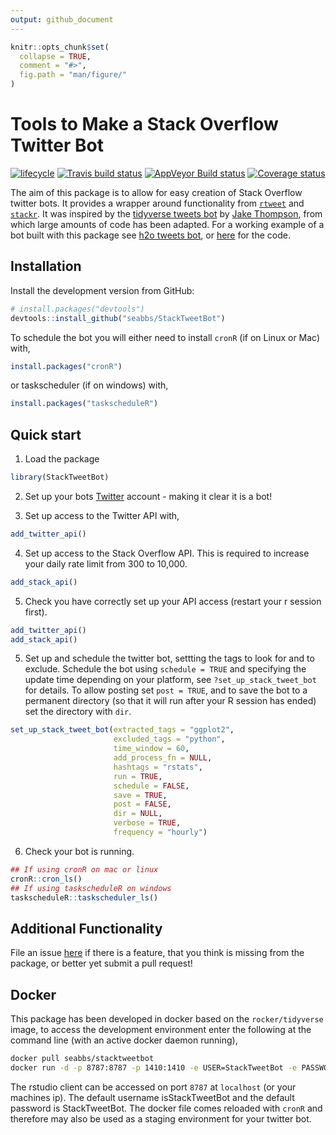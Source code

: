 ```yaml
---
output: github_document
---
```


```r
knitr::opts_chunk$set(
  collapse = TRUE,
  comment = "#>",
  fig.path = "man/figure/"
)
```

# Tools to Make a Stack Overflow Twitter Bot

  [![lifecycle](https://img.shields.io/badge/lifecycle-experimental-orange.svg)](https://www.tidyverse.org/lifecycle/#experimental)
  [![Travis build status](https://travis-ci.org/seabbs/StackTweetBot.svg?branch=master)](https://travis-ci.org/seabbs/StackTweetBot)
[![AppVeyor Build status](https://ci.appveyor.com/api/projects/status/gfrebm0dpua1wmff?svg=true)](https://ci.appveyor.com/project/seabbs/stacktweetbot)
  [![Coverage status](https://codecov.io/gh/seabbs/StackTweetBot/branch/master/graph/badge.svg)](https://codecov.io/github/seabbs/StackTweetBot?branch=master)

The aim of this package is to allow for easy creation of Stack Overflow twitter bots. It provides a wrapper around functionality from [`rtweet`](http://rtweet.info/) and [`stackr`](https://github.com/dgrtwo/stackr). It was inspired by the [tidyverse tweets bot](https://github.com/wjakethompson/tidyverse-tweets/blob/master/tidyversetweets.R) by [Jake Thompson](https://www.wjakethompson.com/), from which large amounts of code has been adapted. For a working example of a bot built with this package see [h2o tweets bot](https://twitter.com/h2o_tweets), or [here](https://github.com/seabbs/h2o_tweets) for the code.

## Installation

Install the development version from GitHub:

```r
# install.packages("devtools")
devtools::install_github("seabbs/StackTweetBot")
```

To schedule the bot you will either need to install `cronR` (if on Linux or Mac) with, 

```r
install.packages("cronR")
```

or taskscheduler (if on windows) with,

```r
install.packages("taskscheduleR")
```

## Quick start

1. Load the package

```r
library(StackTweetBot)
```

2. Set up your bots [Twitter](https://twitter.com/) account - making it clear it is a bot!

3. Set up access to the Twitter API with, 

```r
add_twitter_api()
```

4. Set up access to the Stack Overflow API. This is required to increase your daily rate limit from 300 to 10,000.

```r
add_stack_api()
```

5. Check you have correctly set up your API access (restart your r session first).

```r
add_twitter_api()
add_stack_api()
```

5. Set up and schedule the twitter bot, settting the tags to look for and to exclude. Schedule the bot using `schedule = TRUE` and specifying the update time depending on your platform, see `?set_up_stack_tweet_bot` for details. To allow posting set `post = TRUE`, and to save the bot to a permanent directory (so that it will run after your R session has ended) set the directory with `dir`.

```r
set_up_stack_tweet_bot(extracted_tags = "ggplot2",
                       excluded_tags = "python",
                       time_window = 60,
                       add_process_fn = NULL, 
                       hashtags = "rstats",
                       run = TRUE, 
                       schedule = FALSE,
                       save = TRUE, 
                       post = FALSE,
                       dir = NULL,
                       verbose = TRUE,
                       frequency = "hourly")
```

6. Check your bot is running.

```r
## If using cronR on mac or linux
cronR::cron_ls()
## If using taskscheduleR on windows
taskscheduleR::taskscheduler_ls()
```

## Additional Functionality

File an issue [here](https://github.com/seabbs/StackTweetBot/issues) if there is a feature, that you think is missing from the package, or better yet submit a pull request!

## Docker

This package has been developed in docker based on the `rocker/tidyverse` image, to access the  development environment enter the following at the command line (with an active docker daemon running),

```bash
docker pull seabbs/stacktweetbot
docker run -d -p 8787:8787 -p 1410:1410 -e USER=StackTweetBot -e PASSWORD=StackTweetBot --name StackTweetBot seabbs/stacktweetbot
```

The rstudio client can be accessed on port `8787` at `localhost` (or your machines ip). The default username isStackTweetBot and the default password is StackTweetBot. The docker file comes reloaded with `cronR` and therefore may also be used as a staging environment for your twitter bot.
